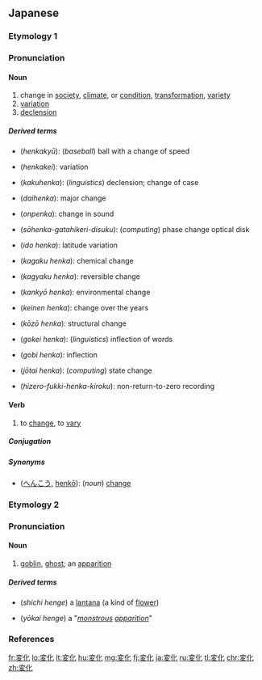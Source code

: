 {{also|變化|变化}}
==Japanese==

===Etymology 1===
{{ja-kanjitab|へん|か|yomi=o}}
{{compound|変|lang=ja|tr1=[[hen]]|t1=to [[change]]|化|sort=へんか|tr2=[[ka]]|t2=to change into}}

===Pronunciation===
{{ja-pron|へんか|acc=a|acc_ref=NHK,DJR|y=ko}}

====Noun====
{{ja-noun|へんか|kyu=變化|hhira=へんくわ}}

# change in [[society]], [[climate]], or [[condition]], [[transformation]], [[variety]]
# [[variation]]
# [[declension]]

=====Derived terms=====
{{top2}}
* {{l|ja|変化球}} (''henkakyū''): (''baseball'') ball with a change of speed
* {{l|ja|変化形}} (''henkakei''): variation
* {{l|ja|格変化}} (''kakuhenka''): (''linguistics'') declension; change of case
* {{l|ja|大変化}} (''daihenka''): major change
* {{l|ja|音変化}} (''onpenka''): change in sound
* {{l|ja|相変化型光ディスク}} (''sōhenka-gatahikeri-disuku''): (''computing'') phase change optical disk
* {{l|ja|緯度変化}} (''ido henka''): latitude variation
* {{l|ja|化学変化}} (''kagaku henka''): chemical change
{{mid2}}
* {{l|ja|可逆変化}} (''kagyaku henka''): reversible change
* {{l|ja|環境変化}} (''kankyō henka''): environmental change
* {{l|ja|経年変化}} (''keinen henka''): change over the years
* {{l|ja|構造変化}} (''kōzō henka''): structural change
* {{l|ja|語形変化}} (''gokei henka''): (''linguistics'') inflection of words
* {{l|ja|語尾変化}} (''gobi henka''): inflection
* {{l|ja|状態変化}} (''jōtai henka''): (''computing'') state change
* {{l|ja|非ゼロ復帰変化記録}} (''hizero-fukki-henka-kiroku''): non-return-to-zero recording
{{bottom}}

====Verb====
{{ja-verb-suru|へんか|kyu=變化}}

# to [[change]], to [[vary]]
#: {{ja-usex|気候が変化した。|きこう が '''へんか'''した。|The climate has changed.}}

=====Conjugation=====
{{ja-suru|へんか}}

=====Synonyms=====
* {{l|ja|変更}} ([[へんこう]], [[henkō]]): (''noun'') [[change]]

===Etymology 2===
{{ja-kanjitab|へん|け|k2=げ|yomi=o|r=y}}
{{compound|変|lang=ja|sort=へんげ|tr1=hen|t1=[[abnormal]]|化|tr2=ke|t2=change oneself into}}

===Pronunciation===
{{ja-pron|へんげ|acc=a|acc2=h|acc2_ref=NHK,DJR|acc_ref=NHK,DJR|y=go}}

====Noun====
{{ja-noun|へんげ|kyu=變化}}

# [[goblin]], [[ghost]]; an [[apparition]]

=====Derived terms=====
* {{l|ja|七変化}} (''shichi henge'') a [[lantana]] (a kind of [[flower]])
* {{l|ja|妖怪変化}} (''yōkai henge'') a "''[[monstrous]] [[apparition]]''"
<!-- override the link --> <!-- should be both -->

===References===
<references/>

[[fr:変化]]
[[lo:変化]]
[[lt:変化]]
[[hu:変化]]
[[mg:変化]]
[[fj:変化]]
[[ja:変化]]
[[ru:変化]]
[[tl:変化]]
[[chr:変化]]
[[zh:変化]]